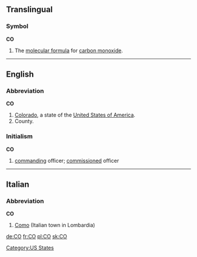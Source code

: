 {{see|Appendix:Variations of "co"}}

==Translingual==

===Symbol===
'''CO'''

# The [[molecular formula]] for [[carbon monoxide]].

----

==English==

===Abbreviation===
'''CO'''

# [[Colorado]], a state of the [[United States of America]].
# County.

===Initialism===
'''CO'''

# {{military}} [[command]]ing officer; [[commission]]ed officer

[[Category:US States]]

----

==Italian==

===Abbreviation===
'''CO'''

# [[Como]] (Italian town in Lombardia)

[[de:CO]]
[[fr:CO]]
[[pl:CO]]
[[sk:CO]]